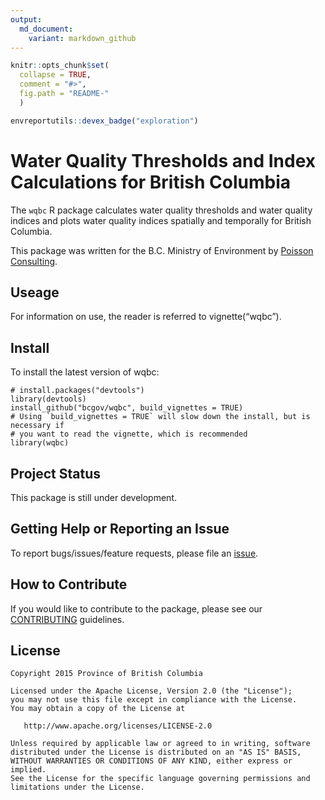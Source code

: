 ```yaml
---
output:
  md_document:
    variant: markdown_github
---
```


<!-- README.md is generated from README.Rmd. Please edit that file -->


```r
knitr::opts_chunk$set(
  collapse = TRUE,
  comment = "#>",
  fig.path = "README-"
  )
```

```r
envreportutils::devex_badge("exploration")
```

# Water Quality Thresholds and Index Calculations for British Columbia

The `wqbc` R package calculates water quality thresholds and water quality indices
and plots water quality indices spatially and temporally for
British Columbia.

This package was written for the B.C. Ministry of Environment by [Poisson Consulting](http://www.poissonconsulting.ca/).

## Useage

For information on use, the reader is referred to
vignette("wqbc").

## Install

To install the latest version of wqbc:

```
# install.packages("devtools")
library(devtools)
install_github("bcgov/wqbc", build_vignettes = TRUE)
# Using `build_vignettes = TRUE` will slow down the install, but is necessary if 
# you want to read the vignette, which is recommended
library(wqbc)
```

## Project Status

This package is still under development.

## Getting Help or Reporting an Issue

To report bugs/issues/feature requests, please file an [issue](https://github.com/bcgov/wqbc/issues/).

## How to Contribute

If you would like to contribute to the package, please see our 
[CONTRIBUTING](CONTRIBUTING.md) guidelines.

## License

    Copyright 2015 Province of British Columbia

    Licensed under the Apache License, Version 2.0 (the "License");
    you may not use this file except in compliance with the License.
    You may obtain a copy of the License at 

       http://www.apache.org/licenses/LICENSE-2.0

    Unless required by applicable law or agreed to in writing, software
    distributed under the License is distributed on an "AS IS" BASIS,
    WITHOUT WARRANTIES OR CONDITIONS OF ANY KIND, either express or implied.
    See the License for the specific language governing permissions and
    limitations under the License.
